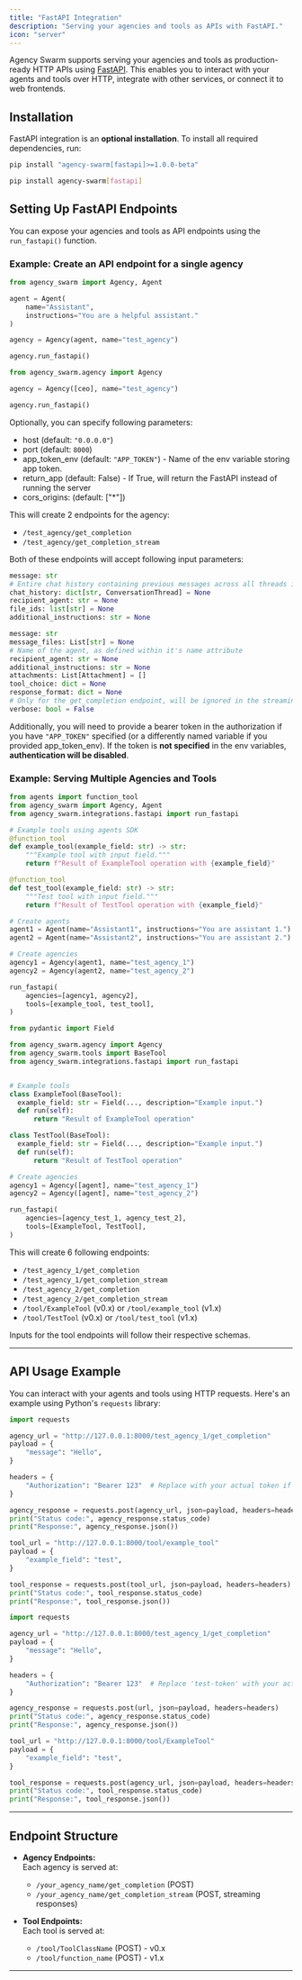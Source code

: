 ```yaml
---
title: "FastAPI Integration"
description: "Serving your agencies and tools as APIs with FastAPI."
icon: "server"
---
```


Agency Swarm supports serving your agencies and tools as production-ready HTTP APIs using [FastAPI](https://fastapi.tiangolo.com/). This enables you to interact with your agents and tools over HTTP, integrate with other services, or connect it to web frontends.

## Installation

FastAPI integration is an **optional installation**. To install all required dependencies, run:

<CodeGroup>

```bash v1.x (Latest)
pip install "agency-swarm[fastapi]>=1.0.0-beta"
```

```bash v0.x (Production)
pip install agency-swarm[fastapi]
```

</CodeGroup>

## Setting Up FastAPI Endpoints

You can expose your agencies and tools as API endpoints using the `run_fastapi()` function.

### Example: Create an API endpoint for a single agency

<CodeGroup>

```python v1.x (Latest)
from agency_swarm import Agency, Agent

agent = Agent(
    name="Assistant", 
    instructions="You are a helpful assistant."
)

agency = Agency(agent, name="test_agency")

agency.run_fastapi()
```

```python v0.x (Production)
from agency_swarm.agency import Agency

agency = Agency([ceo], name="test_agency")

agency.run_fastapi()
```

</CodeGroup>

Optionally, you can specify following parameters: 
- host (default: `"0.0.0.0"`)
- port (default: `8000`)
- app_token_env (default: `"APP_TOKEN"`) - Name of the env variable storing app token.
- return_app (default: False) - If True, will return the FastAPI instead of running the server
- cors_origins: (default: ["*"])

This will create 2 endpoints for the agency: 
- `/test_agency/get_completion`
- `/test_agency/get_completion_stream`

Both of these endpoints will accept following input parameters:

<CodeGroup>

```python v1.x (Latest)
message: str
# Entire chat history containing previous messages across all threads in a form of {'thread_1': ConversationThread, 'thread_2': ConversationThread, ...}
chat_history: dict[str, ConversationThread] = None
recipient_agent: str = None
file_ids: list[str] = None
additional_instructions: str = None
```

```python v0.x (Production)
message: str
message_files: List[str] = None
# Name of the agent, as defined within it's name attribute
recipient_agent: str = None
additional_instructions: str = None
attachments: List[Attachment] = []
tool_choice: dict = None
response_format: dict = None
# Only for the get_completion endpoint, will be ignored in the streaming endpoint
verbose: bool = False
```

</CodeGroup>

Additionally, you will need to provide a bearer token in the authorization if you have `"APP_TOKEN"` specified (or a differently named variable if you provided app_token_env). If the token is **not specified** in the env variables, **authentication will be disabled**.

### Example: Serving Multiple Agencies and Tools

<CodeGroup>

```python v1.x (Latest)
from agents import function_tool
from agency_swarm import Agency, Agent
from agency_swarm.integrations.fastapi import run_fastapi

# Example tools using agents SDK
@function_tool
def example_tool(example_field: str) -> str:
    """Example tool with input field."""
    return f"Result of ExampleTool operation with {example_field}"

@function_tool
def test_tool(example_field: str) -> str:
    """Test tool with input field."""
    return f"Result of TestTool operation with {example_field}"

# Create agents
agent1 = Agent(name="Assistant1", instructions="You are assistant 1.")
agent2 = Agent(name="Assistant2", instructions="You are assistant 2.")

# Create agencies
agency1 = Agency(agent1, name="test_agency_1")
agency2 = Agency(agent2, name="test_agency_2")

run_fastapi(
    agencies=[agency1, agency2],
    tools=[example_tool, test_tool],
)
```

```python v0.x (Production)
from pydantic import Field

from agency_swarm.agency import Agency
from agency_swarm.tools import BaseTool
from agency_swarm.integrations.fastapi import run_fastapi


# Example tools
class ExampleTool(BaseTool):
  example_field: str = Field(..., description="Example input.")
  def run(self):
      return "Result of ExampleTool operation"

class TestTool(BaseTool):
  example_field: str = Field(..., description="Example input.")
  def run(self):
      return "Result of TestTool operation"

# Create agencies
agency1 = Agency([agent], name="test_agency_1")
agency2 = Agency([agent], name="test_agency_2")

run_fastapi(
    agencies=[agency_test_1, agency_test_2],
    tools=[ExampleTool, TestTool],
)
```

</CodeGroup>

This will create 6 following endpoints: 
- `/test_agency_1/get_completion`
- `/test_agency_1/get_completion_stream`
- `/test_agency_2/get_completion`
- `/test_agency_2/get_completion_stream`
- `/tool/ExampleTool` (v0.x) or `/tool/example_tool` (v1.x)
- `/tool/TestTool` (v0.x) or `/tool/test_tool` (v1.x)

Inputs for the tool endpoints will follow their respective schemas.

---

## API Usage Example

You can interact with your agents and tools using HTTP requests. Here's an example using Python's `requests` library:

<CodeGroup>

```python v1.x (Latest)
import requests

agency_url = "http://127.0.0.1:8000/test_agency_1/get_completion"
payload = {
    "message": "Hello",
}

headers = {
    "Authorization": "Bearer 123"  # Replace with your actual token if needed
}

agency_response = requests.post(agency_url, json=payload, headers=headers)
print("Status code:", agency_response.status_code)
print("Response:", agency_response.json()) 

tool_url = "http://127.0.0.1:8000/tool/example_tool"
payload = {
    "example_field": "test",
}

tool_response = requests.post(tool_url, json=payload, headers=headers)
print("Status code:", tool_response.status_code)
print("Response:", tool_response.json()) 
```

```python v0.x (Production)
import requests

agency_url = "http://127.0.0.1:8000/test_agency_1/get_completion"
payload = {
    "message": "Hello",
}

headers = {
    "Authorization": "Bearer 123"  # Replace 'test-token' with your actual token if needed
}

agency_response = requests.post(url, json=payload, headers=headers)
print("Status code:", agency_response.status_code)
print("Response:", agency_response.json()) 

tool_url = "http://127.0.0.1:8000/tool/ExampleTool"
payload = {
    "example_field": "test",
}

tool_response = requests.post(agency_url, json=payload, headers=headers)
print("Status code:", tool_response.status_code)
print("Response:", tool_response.json()) 
```

</CodeGroup>

---

## Endpoint Structure

- **Agency Endpoints:**  
  Each agency is served at:
  - `/your_agency_name/get_completion` (POST)
  - `/your_agency_name/get_completion_stream` (POST, streaming responses)

- **Tool Endpoints:**  
  Each tool is served at:
  - `/tool/ToolClassName` (POST) - v0.x
  - `/tool/function_name` (POST) - v1.x

---